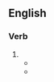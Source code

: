 ==English==

===Verb===
{{head|en|verb form}}

# {{en-past of|bedizen}}
#* {{RQ:Landon Lady Anne Granard|pages=200–201|volume=II|passage=The first who passed him was a man about thirty, with a gait at once jaunty and clumsy, and who was so outrageously '''bedizened''' with eye-glass, watch-chain, and stock buckle, gay satin waistcoat, and new white continuations meant to apologize for a seedy coat, as to give the idea of a servant out of place.}}
#* {{quote-book|en|year=1921|url=https://www.gutenberg.org/cache/epub/6368/pg6368.html|title=Here, There And Everywhere|author=Lord Frederic Hamilton|authorlink=Lord Frederick Spencer Hamilton|passage=Twenty-four hours later we were both in the vast halls of the Winter Palace in full uniform, as '''bedizened''' with gold as a nouveau riche's drawing-room.}}